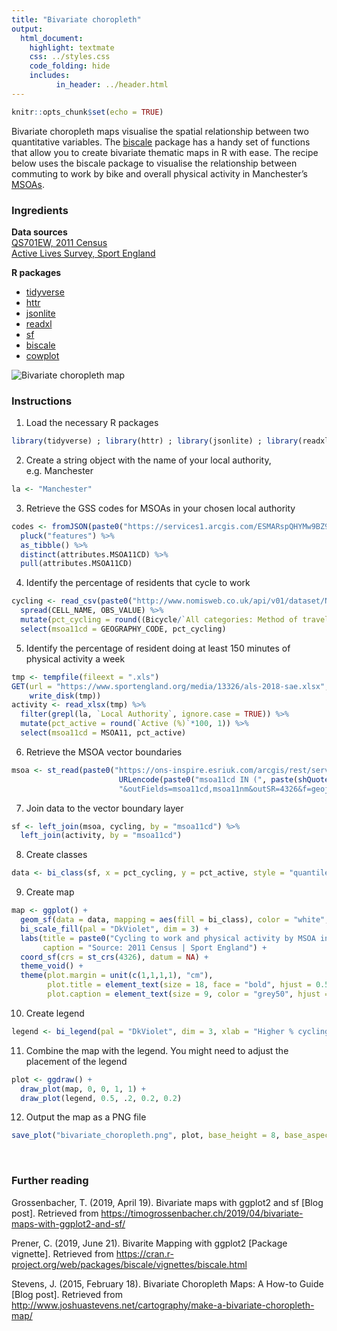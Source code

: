 ```yaml
---
title: "Bivariate choropleth"
output:
  html_document:
    highlight: textmate
    css: ../styles.css
    code_folding: hide
    includes:
          in_header: ../header.html
---
```


```r
knitr::opts_chunk$set(echo = TRUE)
```

Bivariate choropleth maps visualise the spatial relationship between two quantitative variables. The <a href="https://slu-opengis.github.io/biscale/" target="_blank">biscale</a> package has a handy set of functions that allow you to create bivariate thematic maps in R with ease. The recipe below uses the biscale package to visualise the relationship between commuting to work by bike and overall physical activity in Manchester's <a href="https://www.ons.gov.uk/methodology/geography/ukgeographies/censusgeography" target="_blank">MSOAs</a>.

<h3>Ingredients</h3>  
<div class = "row">

<div class = "col-md-4">
<strong>Data sources</strong><br />
<a href="https://www.nomisweb.co.uk/census/2011/qs701ew" target="_blank">QS701EW, 2011 Census</a><br />
<a href="https://www.sportengland.org/our-work/partnering-local-government/small-area-estimates/" target="_blank">Active Lives Survey, Sport England</a>
</div>

<div class = "col-md-4">
<strong>R packages</strong>
<ul>
  <li><a href="https://cran.r-project.org/web/packages/tidyverse/index.html" target="_blank">tidyverse</a></li>
  <li><a href="https://cran.r-project.org/web/packages/httr/index.html" target="_blank">httr</a></li>
  <li><a href="https://cran.r-project.org/web/packages/jsonlite/index.html" target="_blank">jsonlite</a></li>
  <li><a href="https://cran.r-project.org/web/packages/readxl/index.html" target="_blank">readxl</a></li>
  <li><a href="https://cran.r-project.org/web/packages/sf/index.html" target="_blank">sf</a></li>
  <li><a href="https://cran.r-project.org/web/packages/biscale/index.html" target="_blank">biscale</a></li>
  <li><a href="https://cran.r-project.org/web/packages/cowplot/index.html" target="_blank">cowplot</a></li>
</ul>
</div>

<div class = "col-md-4 screenshot">
<img src="img/bivariate_choropleth.png" alt="Bivariate choropleth map">
</div>
</div>

### Instructions

1. Load the necessary R packages
```r
library(tidyverse) ; library(httr) ; library(jsonlite) ; library(readxl) ; library(sf) ; library(biscale) ; library(cowplot)
```

2. Create a string object with the name of your local authority, e.g. Manchester
```r
la <- "Manchester"
```

3. Retrieve the GSS codes for MSOAs in your chosen local authority
```r
codes <- fromJSON(paste0("https://services1.arcgis.com/ESMARspQHYMw9BZ9/arcgis/rest/services/OA11_LSOA11_MSOA11_LAD11_EW_LUv2/FeatureServer/0/query?where=LAD11NM%20like%20'%25", URLencode(toupper(la), reserved = TRUE), "%25'&outFields=MSOA11CD,LAD11NM&outSR=4326&f=json"), flatten = TRUE) %>% 
  pluck("features") %>% 
  as_tibble() %>% 
  distinct(attributes.MSOA11CD) %>% 
  pull(attributes.MSOA11CD)
```

4. Identify the percentage of residents that cycle to work
```r
cycling <- read_csv(paste0("http://www.nomisweb.co.uk/api/v01/dataset/NM_568_1.data.csv?date=latest&geography=", paste0(codes, collapse=","), "&rural_urban=0&cell=0,9&measures=20100&select=geography_code,cell_name,obs_value")) %>% 
  spread(CELL_NAME, OBS_VALUE) %>%
  mutate(pct_cycling = round((Bicycle/`All categories: Method of travel to work`)*100,1)) %>%
  select(msoa11cd = GEOGRAPHY_CODE, pct_cycling) 
```

5. Identify the percentage of resident doing at least 150 minutes of physical activity a week
```r
tmp <- tempfile(fileext = ".xls")
GET(url = "https://www.sportengland.org/media/13326/als-2018-sae.xlsx",
    write_disk(tmp))
activity <- read_xlsx(tmp) %>% 
  filter(grepl(la, `Local Authority`, ignore.case = TRUE)) %>% 
  mutate(pct_active = round(`Active (%)`*100, 1)) %>% 
  select(msoa11cd = MSOA11, pct_active) 
```

6. Retrieve the MSOA vector boundaries
```r
msoa <- st_read(paste0("https://ons-inspire.esriuk.com/arcgis/rest/services/Census_Boundaries/Middle_Super_Output_Areas_December_2011_Boundaries/MapServer/2/query?where=", 
                        URLencode(paste0("msoa11cd IN (", paste(shQuote(codes), collapse = ", "), ")")), 
                        "&outFields=msoa11cd,msoa11nm&outSR=4326&f=geojson"))
```

7. Join data to the vector boundary layer
```r
sf <- left_join(msoa, cycling, by = "msoa11cd") %>% 
  left_join(activity, by = "msoa11cd")
```

8. Create classes
```r
data <- bi_class(sf, x = pct_cycling, y = pct_active, style = "quantile", dim = 3)
```

9. Create map
```r
map <- ggplot() +
  geom_sf(data = data, mapping = aes(fill = bi_class), color = "white", size = 0.1, show.legend = FALSE) +
  bi_scale_fill(pal = "DkViolet", dim = 3) +
  labs(title = paste0("Cycling to work and physical activity by MSOA in ", la),
       caption = "Source: 2011 Census | Sport England") +
  coord_sf(crs = st_crs(4326), datum = NA) +
  theme_void() +
  theme(plot.margin = unit(c(1,1,1,1), "cm"),
        plot.title = element_text(size = 18, face = "bold", hjust = 0.5),
        plot.caption = element_text(size = 9, color = "grey50", hjust = 1, margin = margin(t = 15)))
```

10. Create legend
```r
legend <- bi_legend(pal = "DkViolet", dim = 3, xlab = "Higher % cycling", ylab = "Higher % active", size = 8)
```

11. Combine the map with the legend. You might need to adjust the placement of the legend
```r
plot <- ggdraw() +
  draw_plot(map, 0, 0, 1, 1) +
  draw_plot(legend, 0.5, .2, 0.2, 0.2)
```

12. Output the map as a PNG file
```r
save_plot("bivariate_choropleth.png", plot, base_height = 8, base_aspect_ratio = 1.8)
```

<br />

### Further reading
<p>Grossenbacher, T. (2019, April 19). Bivariate maps with ggplot2 and sf [Blog post]. Retrieved from <a href="https://timogrossenbacher.ch/2019/04/bivariate-maps-with-ggplot2-and-sf/" target="_blank">https://timogrossenbacher.ch/2019/04/bivariate-maps-with-ggplot2-and-sf/</a></p>
<p>Prener, C. (2019, June 21). Bivarite Mapping with ggplot2 [Package vignette]. Retrieved from <a href="https://cran.r-project.org/web/packages/biscale/vignettes/biscale.html" target="_blank">https://cran.r-project.org/web/packages/biscale/vignettes/biscale.html</a></p>
<p>Stevens, J. (2015, February 18). Bivariate Choropleth Maps: A How-to Guide [Blog post]. Retrieved from <a href="http://www.joshuastevens.net/cartography/make-a-bivariate-choropleth-map/" target="_blank">http://www.joshuastevens.net/cartography/make-a-bivariate-choropleth-map/</a></p>

<br /><br />